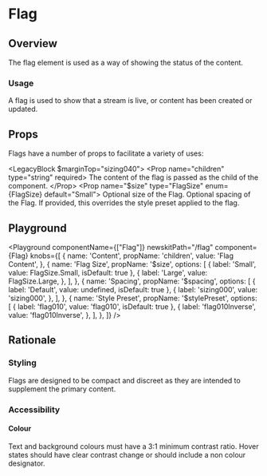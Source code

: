 

# Flag

## Overview

The flag element is used as a way of showing the status of the content.

### Usage

A flag is used to show that a stream is live, or content has been created or updated.

## Props

Flags have a number of props to facilitate a variety of uses:

<LegacyBlock $marginTop="sizing040">
  <Prop name="children" type="string" required>
    The content of the flag is passed as the child of the component.
  </Prop>
  <Prop name="$size" type="FlagSize" enum={FlagSize} default="Small">
    Optional size of the Flag.
  </Prop>
  <Prop name="$spacing" type="SizingKeys" enum={SizingKeys} default="undefined">
    Optional spacing of the Flag.
  </Prop>
  <Prop name="$stylePreset" type="string" default="flag010">
    If provided, this overrides the style preset applied to the flag.
  </Prop>
</LegacyBlock>

## Playground

<Playground
  componentName={["Flag"]}
  newskitPath="/flag"
  component={Flag}
  knobs={[
    {
      name: 'Content',
      propName: 'children',
      value: 'Flag Content',
    },
    {
      name: 'Flag Size',
      propName: '$size',
      options: [
        {
          label: 'Small',
          value: FlagSize.Small,
          isDefault: true
        },
        {
          label: 'Large',
          value: FlagSize.Large,
        },
      ],
    },
    {
      name: 'Spacing',
      propName: '$spacing',
      options: [
        {
          label: 'Default',
          value: undefined,
          isDefault: true
        },
        {
          label: 'sizing000',
          value: 'sizing000',
        },
      ],
    },
    {
      name: 'Style Preset',
      propName: '$stylePreset',
      options: [
        {
          label: 'flag010',
          value: 'flag010',
          isDefault: true
        },
        {
          label: 'flag010Inverse',
          value: 'flag010Inverse',
        },
      ],
    },
  ]}
/>

## Rationale

### Styling

Flags are designed to be compact and discreet as they are intended to supplement the primary content.


### Accessibility

#### Colour

Text and background colours must have a 3:1 minimum contrast ratio.
Hover states should have clear contrast change or should include a non colour designator.

